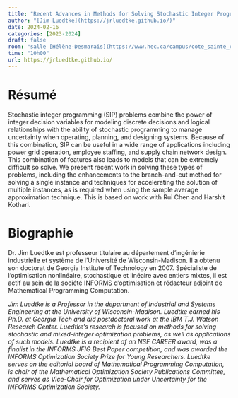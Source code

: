 ```yaml
---
title: "Recent Advances in Methods for Solving Stochastic Integer Programming Problems "
author: "[Jim Luedtke](https://jrluedtke.github.io/)"
date: 2024-02-16
categories: [2023-2024]
draft: false
room: "salle [Hélène-Desmarais](https://www.hec.ca/campus/cote_sainte_catherine/1er_etage/salles_cours/hdesmarais.html)"
time: "10h00"
url: https://jrluedtke.github.io/
---
```


# Résumé

Stochastic integer programming (SIP) problems combine the power of integer decision variables for modeling discrete decisions and logical relationships with the ability of stochastic programming to manage uncertainty when operating, planning, and designing systems. Because of this combination, SIP can be useful in a wide range of applications including power grid operation, employee staffing, and supply chain network design. This combination of features also leads to models that can be extremely difficult so solve. We present recent work in solving these types of problems, including the enhancements to the branch-and-cut method for solving a single instance and techniques for accelerating the solution of multiple instances, as is required when using the sample average approximation technique. This is based on work with Rui Chen and Harshit Kothari.


# Biographie

Dr. Jim Luedtke est professeur titulaire au département d'ingénierie industrielle et système de l'Université de Wisconsin-Madison. Il a obtenu son doctorat de Georgia Institute of Technology en 2007. Spécialiste de l'optimisation nonlinéaire, stochastique et linéaire avec entiers mixtes, il est actif au sein de la société INFORMS d'optimisation et rédacteur adjoint de Mathematical Programming Computation.

*Jim Luedtke is a Professor in the department of Industrial and Systems Engineering at the University of Wisconsin-Madison. Luedtke earned his Ph.D. at Georgia Tech and did postdoctoral work at the IBM T.J. Watson Research Center. Luedtke's research is focused on methods for solving stochastic and mixed-integer optimization problems, as well as applications of such models. Luedtke is a recipient of an NSF CAREER award, was a finalist in the INFORMS JFIG Best Paper competition, and was awarded the INFORMS Optimization Society Prize for Young Researchers. Luedtke serves on the editorial board of Mathematical Programming Computation, is chair of the Mathematical Optimization Society Publications Committee, and serves as Vice-Chair for Optimization under Uncertainty for the INFORMS Optimization Society.*
